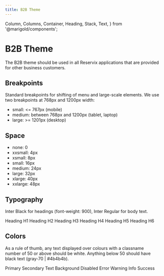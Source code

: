 ```yaml
---
title: B2B Theme
---
```


  Column,
  Columns,
  Container,
  Heading,
  Stack,
  Text,
} from '@marigold/components';

# B2B Theme

The B2B theme should be used in all Reservix applications that are provided for other business customers.

## Breakpoints

Standard breakpoints for shifting of menu and large-scale elements. We use two breakpoints at 768px and 1200px width:

- small: <= 767px (mobile)
- medium: between 768px and 1200px (tablet, laptop)
- large: >= 1201px (desktop)

## Space

- none: 0
- xxsmall: 4px
- xsmall: 8px
- small: 16px
- medium: 24px
- large: 32px
- xlarge: 40px
- xxlarge: 48px

## Typography

Inter Black for headings (font-weight: 900),
Inter Regular for body text.

<Stack space={24}>
  <Heading as="h1" variant="h1">
    Heading H1
  </Heading>
  <Heading as="h2" variant="h2">
    Heading H2
  </Heading>
  <Heading as="h3" variant="h3">
    Heading H3
  </Heading>
  <Heading as="h4" variant="h4">
    Heading H4
  </Heading>
  <Heading as="h5" variant="h5">
    Heading H5
  </Heading>
  <Heading as="h6" variant="h6">
    Heading H6
  </Heading>
</Stack>

## Colors

As a rule of thumb, any text displayed over colours with a classname number of 50 or above should be white.
Anything below 50 should have black text (gray-70 | #4b4b4b).

<div>
  <Columns>
    <Column width={2}>
      <Stack space={4}>
        <Container
          className={useStyles({
            css: { bg: '#fa8005', width: '96px', height: '24px' },
          })}
        />
        <Container
          className={useStyles({
            css: { bg: '#4b4b4b', width: '96px', height: '24px' },
          })}
        />
        <Container
          className={useStyles({
            css: { bg: '#4b4b4b', width: '96px', height: '24px' },
          })}
        />
        <Container
          className={useStyles({
            css: { bg: '#fafafa', width: '96px', height: '24px' },
          })}
        />
        <Container
          className={useStyles({
            css: { bg: '#e3e3e3', width: '96px', height: '24px' },
          })}
        />
        <Container
          className={useStyles({
            css: { bg: '#dd4142', width: '96px', height: '24px' },
          })}
        />
        <Container
          className={useStyles({
            css: { bg: '#fa8005', width: '96px', height: '24px' },
          })}
        />
        <Container
          className={useStyles({
            css: { bg: '#1d67b6', width: '96px', height: '24px' },
          })}
        />
        <Container
          className={useStyles({
            css: { bg: '#44a112', width: '96px', height: '24px' },
          })}
        />
      </Stack>
    </Column>
    <Column width={6}>
      <Stack space={4}>
        <Text>Primary</Text>
        <Text>Secondary</Text>
        <Text>Text</Text>
        <Text>Background</Text>
        <Text>Disabled</Text>
        <Text>Error</Text>
        <Text>Warning</Text>
        <Text>Info</Text>
        <Text>Success</Text>
      </Stack>
    </Column>
  </Columns>
</div>
